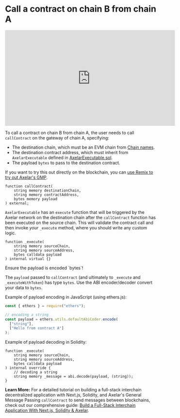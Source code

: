 # Call a contract on chain B from chain A


<iframe
  width="560"
  height="315"
  src="https://www.youtube.com/embed/htMVIYzGA34"
  title="YouTube video player"
  frameBorder="0"
  allow="accelerometer; autoplay; clipboard-write; encrypted-media; gyroscope; picture-in-picture"
  allowFullScreen
></iframe>

To call a contract on chain B from chain A, the user needs to call `callContract` on the gateway of chain A, specifying:

- The destination chain, which must be an EVM chain from [Chain names](/dev/reference/mainnet-chain-names).
- The destination contract address, which must inherit from `AxelarExecutable` defined in [AxelarExecutable.sol](https://github.com/axelarnetwork/axelar-gmp-sdk-solidity/blob/main/contracts/executable/AxelarExecutable.sol).
- The payload `bytes` to pass to the destination contract.

If you want to try this out directly on the blockchain, you can [use Remix to try out Axelar's GMP](https://remix.ethereum.org/axelarnetwork/axelar-docs/blob/main/public/samples/gmp-senderreceiver.sol).

```solidity
function callContract(
    string memory destinationChain,
    string memory contractAddress,
    bytes memory payload
) external;
```

`AxelarExecutable` has an `execute` function that will be triggered by the Axelar network on the destination chain after the `callContract` function has been executed on the source chain. This will validate the contract call and then invoke *your* `_execute` method, where you should write any custom logic.

```solidity
function _execute(
    string memory sourceChain,
    string memory sourceAddress,
    bytes calldata payload
) internal virtual {}
```

<Callout emoji="ℹ️">
  Ensure the payload is encoded `bytes`!
</Callout>

The `payload` passed to `callContract` (and ultimately to `_execute` and `_executeWithToken`) has type `bytes`. Use the ABI encoder/decoder convert your data to `bytes`.

Example of payload encoding in JavaScript (using ethers.js):

```javascript
const { ethers } = require("ethers");

// encoding a string
const payload = ethers.utils.defaultAbiCoder.encode(
  ["string"],
  ["Hello from contract A"]
);
```

Example of payload decoding in Solidity:

```solidity
function _execute(
    string memory sourceChain,
    string memory sourceAddress,
    bytes calldata payload
) internal override {
    // decoding a string
    string memory _message = abi.decode(payload, (string));
}
```


**Learn More:** For a detailed tutorial on building a full-stack interchain decentralized application with Next.js, Solidity, and Axelar's General Message Passing `callContract` to send messages between blockchains, check out our comprehensive guide: [Build a Full-Stack Interchain Application With Next.js, Solidity & Axelar](https://axelar.network/blog/how-to-build-interchain-dapp-with-next.js-solidity-and-Axelar).
